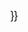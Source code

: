 <Span Class="sawndip" title="方塊壯字" Style="font-family: 'Sawndip', sans-serif; font-size:125%">{{lang|za|{{{1|{{PUA|󶡤}}{{PUA|󵗔}}}}}}}</span>